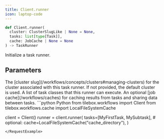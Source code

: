 ```yaml
---
title: Client.runner
icon: laptop-code
---
```


```python
def Client.runner(
  cluster: ClusterSlugLike | None = None,
  tasks: list[type[Task]],
  cache: JobCache | None = None
) -> TaskRunner
```

Initialize a task runner.

## Parameters

<ParamField path="cluster" type="str | None">
  The [cluster slug](/workflows/concepts/clusters#managing-clusters) for the cluster associated with this task runner.
  If not provided, the default cluster is used.
</ParamField>

<ParamField path="tasks" type="list[type[Task]]">
  A list of task classes that this runner can execute.
</ParamField>

<ParamField path="cache" type="JobCache">
  An optional [job cache](/workflows/caches) for caching results from tasks and sharing data between tasks.
</ParamField>

<RequestExample>
```python Python
from tilebox.workflows import Client
from tilebox.workflows.cache import LocalFileSystemCache

client = Client()
runner = client.runner(
    tasks=[MyFirstTask, MySubtask],
    # optional:
    cache=LocalFileSystemCache("cache_directory"),
)
```
</RequestExample>
